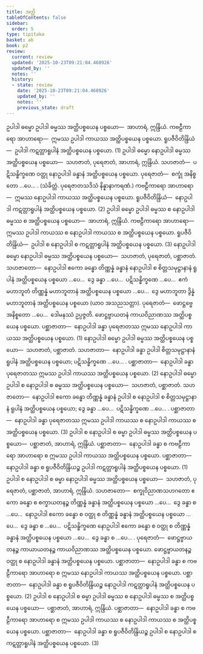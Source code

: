 ```yaml
---
title: အတ္ထိ
tableOfContents: false
sidebar:
  order: 5
type: tipitaka
basket: ab
book: p2
review:
  current: review
  updated: '2025-10-23T09:21:04.468926'
  updated_by: ''
  notes: ''
  history:
  - state: review
    date: '2025-10-23T09:21:04.468926'
    updated_by: ''
    notes: ''
    previous_state: draft
---
```



<ReviewStatus review={frontmatter.review} showDetails={true} />

<HypothesisAnnotation frontmatter={frontmatter} />

<DynamicBreadcrumb />

<Division number="407" book="p2" e="ch" v="38" p="533">

<Paragraph number="3350" book="p2">
ဥပါဒါ ဓမ္မော ဥပါဒါ ဓမ္မဿ အတ္ထိပစ္စယေန ပစ္စယော—  အာဟာရံ, ဣန္ဒြိယံ. <Emphasis>ကဗဠီကာရော အာဟာရော</Emphasis>—  ဣမဿ ဥပါဒါ ကာယဿ အတ္ထိပစ္စယေန ပစ္စယော. <Emphasis>ရူပဇီဝိတိန္ဒြိယံ</Emphasis>—  ဥပါဒါ ကဋတ္တာရူပါနံ အတ္ထိပစ္စယေန ပစ္စယော. (1)
</Paragraph>

<Paragraph number="3351" book="p2">
ဥပါဒါ ဓမ္မော နောဥပါဒါ ဓမ္မဿ အတ္ထိပစ္စယေန ပစ္စယော—  သဟဇာတံ, ပုရေဇာတံ, အာဟာရံ, ဣန္ဒြိယံ. <Emphasis>သဟဇာတံ</Emphasis>—  ပဋိသန္ဓိက္ခဏေ ဝတ္ထု နောဥပါဒါ ခန္ဓာနံ အတ္ထိပစ္စယေန ပစ္စယော. <Emphasis>ပုရေဇာတံ</Emphasis>—  စက္ခုံ အနိစ္စတော …ပေ… . (သံခိတ္တံ. ပုရေဇာတသဒိသံ နိန္နာနာကရဏံ.) <Emphasis>ကဗဠီကာရော အာဟာရော</Emphasis>—  ဣမဿ နောဥပါဒါ ကာယဿ အတ္ထိပစ္စယေန ပစ္စယော. <Emphasis>ရူပဇီဝိတိန္ဒြိယံ</Emphasis>—  နောဥပါဒါ ကဋတ္တာရူပါနံ အတ္ထိပစ္စယေန ပစ္စယော. (2)
</Paragraph>

<Paragraph number="3352" book="p2">
ဥပါဒါ ဓမ္မော ဥပါဒါ ဓမ္မဿ စ နောဥပါဒါ ဓမ္မဿ စ အတ္ထိပစ္စယေန ပစ္စယော—  အာဟာရံ, ဣန္ဒြိယံ. <Emphasis>ကဗဠီကာရော အာဟာရော</Emphasis>—  ဣမဿ ဥပါဒါ ကာယဿ စ နောဥပါဒါ ကာယဿ စ အတ္ထိပစ္စယေန ပစ္စယော. <Emphasis>ရူပဇီဝိတိန္ဒြိယံ</Emphasis>—  ဥပါဒါ စ နောဥပါဒါ စ ကဋတ္တာရူပါနံ အတ္ထိပစ္စယေန ပစ္စယော. (3)
</Paragraph>

</Division>
<Division number="408" book="p2" e="ch" v="38" p="533">

<Paragraph number="3353" book="p2">
နောဥပါဒါ ဓမ္မော နောဥပါဒါ ဓမ္မဿ အတ္ထိပစ္စယေန ပစ္စယော—  သဟဇာတံ, ပုရေဇာတံ, ပစ္ဆာဇာတံ. <Emphasis>သဟဇာတော</Emphasis>—  နောဥပါဒါ ဧကော ခန္ဓော တိဏ္ဏန္နံ ခန္ဓာနံ နောဥပါဒါ စ စိတ္တသမုဋ္ဌာနာနံ ရူပါနံ အတ္ထိပစ္စယေန ပစ္စယော …ပေ…  ဒွေ ခန္ဓာ …ပေ…  ပဋိသန္ဓိက္ခဏေ …ပေ…  ဧကံ မဟာဘူတံ တိဏ္ဏန္နံ မဟာဘူတာနံ အတ္ထိပစ္စယေန ပစ္စယော …ပေ…  ဒွေ မဟာဘူတာ ဒွိန္နံ မဟာဘူတာနံ အတ္ထိပစ္စယေန ပစ္စယော (ယာဝ အသညသတ္တာ). <Emphasis>ပုရေဇာတံ</Emphasis>—  ဖောဋ္ဌဗ္ဗေ အနိစ္စတော …ပေ…  ဒေါမနဿံ ဥပ္ပဇ္ဇတိ. ဖောဋ္ဌဗ္ဗာယတနံ ကာယဝိညာဏဿ အတ္ထိပစ္စယေန ပစ္စယော. <Emphasis>ပစ္ဆာဇာတာ</Emphasis>—  နောဥပါဒါ ခန္ဓာ ပုရေဇာတဿ ဣမဿ နောဥပါဒါ ကာယဿ အတ္ထိပစ္စယေန ပစ္စယော. (1)
</Paragraph>

<Paragraph number="3354" book="p2">
နောဥပါဒါ ဓမ္မော ဥပါဒါ ဓမ္မဿ အတ္ထိပစ္စယေန ပစ္စယော—  သဟဇာတံ, ပစ္ဆာဇာတံ. <Emphasis>သဟဇာတာ</Emphasis>—  နောဥပါဒါ ခန္ဓာ ဥပါဒါ စိတ္တသမုဋ္ဌာနာနံ ရူပါနံ အတ္ထိပစ္စယေန ပစ္စယော; ပဋိသန္ဓိက္ခဏေ …ပေ… . <Emphasis>ပစ္ဆာဇာတာ</Emphasis>—  နောဥပါဒါ ခန္ဓာ ပုရေဇာတဿ ဣမဿ ဥပါဒါ ကာယဿ အတ္ထိပစ္စယေန ပစ္စယော. (2)
</Paragraph>

<Paragraph number="3355" book="p2">
နောဥပါဒါ ဓမ္မော ဥပါဒါ စ နောဥပါဒါ စ ဓမ္မဿ အတ္ထိပစ္စယေန ပစ္စယော—  သဟဇာတံ, ပစ္ဆာဇာတံ. <Emphasis>သဟဇာတော</Emphasis>—  နောဥပါဒါ ဧကော ခန္ဓော တိဏ္ဏန္နံ ခန္ဓာနံ ဥပါဒါ စ နောဥပါဒါ စ စိတ္တသမုဋ္ဌာနာနံ ရူပါနံ အတ္ထိပစ္စယေန ပစ္စယော; ဒွေ ခန္ဓာ …ပေ…  ပဋိသန္ဓိက္ခဏေ …ပေ… . <Emphasis>ပစ္ဆာဇာတာ</Emphasis>—  နောဥပါဒါ ခန္ဓာ ပုရေဇာတဿ ဣမဿ ဥပါဒါ ကာယဿ စ နောဥပါဒါ ကာယဿ စ အတ္ထိပစ္စယေန ပစ္စယော. (3)
</Paragraph>

</Division>
<Division number="409" book="p2" e="ch" v="38" p="534">

<Paragraph number="3356" book="p2">
ဥပါဒါ စ နောဥပါဒါ စ ဓမ္မာ ဥပါဒါ ဓမ္မဿ အတ္ထိပစ္စယေန ပစ္စယော—  ပစ္ဆာဇာတံ, အာဟာရံ, ဣန္ဒြိယံ. <Emphasis>ပစ္ဆာဇာတာ</Emphasis>—  နောဥပါဒါ ခန္ဓာ စ ကဗဠီကာရော အာဟာရော စ ဣမဿ ဥပါဒါ ကာယဿ အတ္ထိပစ္စယေန ပစ္စယော. <Emphasis>ပစ္ဆာဇာတာ</Emphasis>—  နောဥပါဒါ ခန္ဓာ စ ရူပဇီဝိတိန္ဒြိယဉ္စ ဥပါဒါ ကဋတ္တာရူပါနံ အတ္ထိပစ္စယေန ပစ္စယော. (1)
</Paragraph>

<Paragraph number="3357" book="p2">
ဥပါဒါ စ နောဥပါဒါ စ ဓမ္မာ နောဥပါဒါ ဓမ္မဿ အတ္ထိပစ္စယေန ပစ္စယော—  သဟဇာတံ, ပုရေဇာတံ, ပစ္ဆာဇာတံ, အာဟာရံ, ဣန္ဒြိယံ. <Emphasis>သဟဇာတော</Emphasis>—  စက္ခုဝိညာဏသဟဂတော ဧကော ခန္ဓော စ စက္ခာယတနဉ္စ တိဏ္ဏန္နံ ခန္ဓာနံ အတ္ထိပစ္စယေန ပစ္စယော …ပေ…  ဒွေ ခန္ဓာ စ …ပေ…  နောဥပါဒါ ဧကော ခန္ဓော စ ဝတ္ထု စ တိဏ္ဏန္နံ ခန္ဓာနံ အတ္ထိပစ္စယေန ပစ္စယော …ပေ…  ဒွေ ခန္ဓာ စ …ပေ…  ပဋိသန္ဓိက္ခဏေ နောဥပါဒါ ဧကော ခန္ဓော စ ဝတ္ထု စ တိဏ္ဏန္နံ ခန္ဓာနံ အတ္ထိပစ္စယေန ပစ္စယော …ပေ…  ဒွေ ခန္ဓာ စ …ပေ… . <Emphasis>ပုရေဇာတံ</Emphasis>—  ဖောဋ္ဌဗ္ဗာယတနဉ္စ ကာယာယတနဉ္စ ကာယဝိညာဏဿ အတ္ထိပစ္စယေန ပစ္စယော. ဖောဋ္ဌဗ္ဗာယတနဉ္စ ဝတ္ထု စ နောဥပါဒါ ခန္ဓာနံ အတ္ထိပစ္စယေန ပစ္စယော. <Emphasis>ပစ္ဆာဇာတာ</Emphasis>—  နောဥပါဒါ ခန္ဓာ စ ကဗဠီကာရော အာဟာရော စ ဣမဿ နောဥပါဒါ ကာယဿ အတ္ထိပစ္စယေန ပစ္စယော. <Emphasis>ပစ္ဆာဇာတာ</Emphasis>—  နောဥပါဒါ ခန္ဓာ စ ရူပဇီဝိတိန္ဒြိယဉ္စ နောဥပါဒါ ကဋတ္တာရူပါနံ အတ္ထိပစ္စယေန ပစ္စယော. (2)
</Paragraph>

<Paragraph number="3358" book="p2">
ဥပါဒါ စ နောဥပါဒါ စ ဓမ္မာ ဥပါဒါ ဓမ္မဿ စ နောဥပါဒါ ဓမ္မဿ စ အတ္ထိပစ္စယေန ပစ္စယော—  ပစ္ဆာဇာတံ, အာဟာရံ, ဣန္ဒြိယံ. <Emphasis>ပစ္ဆာဇာတာ</Emphasis>—  နောဥပါဒါ ခန္ဓာ စ ကဗဠီကာရော အာဟာရော စ ဣမဿ ဥပါဒါ ကာယဿ စ နောဥပါဒါ ကာယဿ စ အတ္ထိပစ္စယေန ပစ္စယော. <Emphasis>ပစ္ဆာဇာတာ</Emphasis>—  နောဥပါဒါ ခန္ဓာ စ ရူပဇီဝိတိန္ဒြိယဉ္စ ဥပါဒါ စ နောဥပါဒါ စ ကဋတ္တာရူပါနံ အတ္ထိပစ္စယေန ပစ္စယော. (3)
</Paragraph>
</Division>